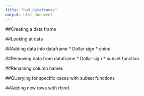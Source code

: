 ```yaml
---
title: "hw3_dataframes"
output: html_document
---
```


##Creating a data frame

##Looking at data

##Adding data into dataframe
* Dollar sign
* cbind

##Removing data from dataframe
* Dollar sign
* subset function

##Renaming column names

##QUerying for specific cases with subset functions

##Adding new rows with rbind

